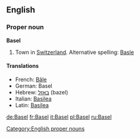 ==English==

===Proper noun===
'''Basel'''

# Town in [[Switzerland]].  Alternative spelling: [[Basle]]

====Translations====
*French: [[Bâle]]
*German: Basel
*Hebrew: [[באזל]] (bazel)
*Italian: [[Basilea]] {{f}}
*Latin: [[Basilea]] {{f}}

[[Category:English proper nouns]]

[[de:Basel]]
[[fr:Basel]]
[[it:Basel]]
[[pl:Basel]]
[[ru:Basel]]